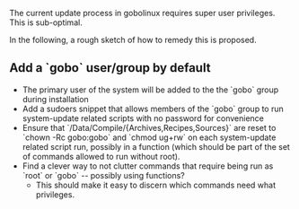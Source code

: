 The current update process in gobolinux requires super user privileges.  This is sub-optimal.

In the following, a rough sketch of how to remedy this is proposed.

== Add a `gobo` user/group by default ==

* The primary user of the system will be added to the the `gobo` group during installation
* Add a sudoers snippet that allows members of the `gobo` group to run system-update related scripts with no password for convenience
* Ensure that `/Data/Compile/{Archives,Recipes,Sources}` are reset to `chown -Rc gobo:gobo` and `chmod ug+rw` on each system-update related script run, possibly in a function (which should be part of the set of commands allowed to run without root).
* Find a clever way to not clutter commands that require being run as `root` or `gobo` -- possibly using functions?
** This should make it easy to discern which commands need what privileges.

